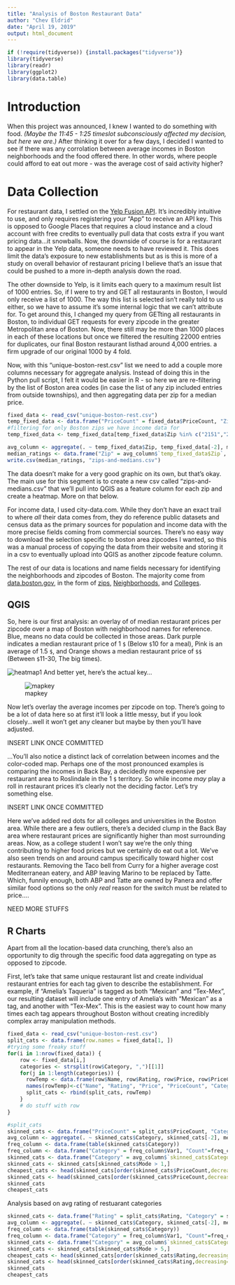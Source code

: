 ```yaml
---
title: "Analysis of Boston Restaurant Data"
author: "Chev Eldrid"
date: "April 19, 2019"
output: html_document
---
```


```r
if (!require(tidyverse)) {install.packages("tidyverse")}
library(tidyverse)
library(readr)
library(ggplot2)
library(data.table)
```
# Introduction
When this project was announced, I knew I wanted to do something with food. *(Maybe the 11:45 - 1:25 timeslot subconsciously affected my decision, but here we are.)* After thinking it over for a few days, I decided I wanted to see if there was any corrolation between average incomes in Boston neighborhoods and the food offered there. In other words, where people could afford to eat out more - was the average cost of said activity higher?

# Data Collection
For restaurant data, I settled on the [Yelp Fusion API](https://www.yelp.com/developers/documentation/v3). It's incredibly intuitive to use, and only requires registering your "App" to receive an API key. This is opposed to Google Places that requires a cloud instance and a cloud account with free credits to eventually pull data that costs extra if you want pricing data...it snowballs. Now, the downside of course is for a restaurant to appear in the Yelp data, someone needs to have reviewed it. This does limit the data's exposure to new establishments but as is this is more of a study on overall behavior of restaurant pricing I believe that's an issue that could be pushed to a more in-depth analysis down the road.

The other downside to Yelp, is it limits each query to a maximum result list of 1000 entries. So, if I were to try and GET all restaurants in Boston, I would only receive a list of 1000. The way this list is selected isn't really told to us either, so we have to assume it's some internal logic that we can't attribute for. To get around this, I changed my query from GETting all restaurants in Boston, to individual GET requests for every zipcode in the greater Metropolitan area of Boston. Now, there still may be more than 1000 places in each of these locations but once we filtered the resulting 22000 entries for duplicates, our final Boston restaurant listhad around 4,000 entries. a firm upgrade of our original 1000 by 4 fold. 

Now, with this "unique-boston-rest.csv" list we need to add a couple more columns necessary for aggregate analysis. Instead of doing this in the Python pull script, I felt it would be easier in R - so here we are re-filtering by the list of Boston area codes (in case the list of any zip included entries from outside townships), and then aggregating data per zip for a median price.

```r
fixed_data <- read_csv("unique-boston-rest.csv")
temp_fixed_data <- data.frame("PriceCount" = fixed_data$PriceCount, "Zip" = fixed_data$Zip)
#filtering for only Boston zips we have income data for
temp_fixed_data <- temp_fixed_data[temp_fixed_data$Zip %in% c("2151","2152","2129","2128","2113","2114","2203","2110","2109","2108","2111","2116","2210","2199","2115","2215","2118","2127","2120","2119","2125","2122","2121","2130","2131","2126","2136","2467","2135","2134","2163"), ]

avg_column <- aggregate(. ~ temp_fixed_data$Zip, temp_fixed_data[-2], median)
median_ratings <- data.frame("Zip" = avg_column$`temp_fixed_data$Zip`, "PriceCount" = avg_column$PriceCount)
write.csv(median_ratings, "zips-and-medians.csv")
```

The data doesn't make for a very good graphic on its own, but that's okay. The main use for this segment is to create a new csv called "zips-and-medians.csv" that we'll pull into QGIS as a feature column for each zip and create a heatmap. More on that below. 

For income data, I used city-data.com. While they don't have an exact trail to where *all* their data comes from, they do reference public datasets and census data as the primary sources for population and income data with the more precise fields coming from commercial sources. There's no easy way to download the selection specific to boston area zipcodes I wanted, so this was a manual process of copying the data from their website and storing it in a csv to eventually upload into QGIS as another zipcode feature column.

The rest of our data is locations and name fields necessary for identifying the neighborhoods and zipcodes of Boston. The majority come from [data.boston.gov](https:/data.boston.gov), in the form of [zips](https://data.boston.gov/dataset/zip-codes1), [Neighborhoods](https://data.boston.gov/dataset/boston-neighborhoods), and [Colleges](https://data.boston.gov/dataset/colleges-and-universities).

## QGIS 

So, here is our first analysis: an overlay of of median restaurant prices per zipcode over a map of Boston with neighborhood names for reference. Blue, means no data could be collected in those areas. Dark purple indicates a median restaurant price of 1 ``$`` (Below ``$``10 for a meal), Pink is an average of 1.5 ``$``, and Orange shows a median restaurant price of ``$$`` (Between ``$``11-30, The big times).

![heatmap1](https://cheveldrid.github.io/boston/basic-rest-heatmap.jpg "Restaurants of Boston heatmap")
And better yet, here's the actual key...

![mapkey](https://cheveldrid.github.io/boston/qgis-key.jpg "Map key")

Now let's overlay the average incomes per zipcode on top. There's going to be a lot of data here so at first it'll look a little messy, but if you look closely...well it won't get any cleaner but maybe by then you'll have adjusted.

INSERT LINK ONCE COMMITTED

...You'll also notice a distinct lack of correlation between incomes and the color-coded map. Perhaps one of the most pronounced examples is comparing the incomes in Back Bay, a decidedly more expensive per restaurant area to Roslindale in the 1 ``$`` territory. So while income *may* play a roll in restaurant prices it's clearly not the deciding factor. Let's try something else.

INSERT LINK ONCE COMMITTED

Here we've added red dots for all colleges and universities in the Boston area. While there are a few outliers, there's a decided clump in the Back Bay area where restaurant prices are significantly higher than most surrounding areas. Now, as a college student I won't say we're the only thing contributing to higher food prices but we certainly do eat out a lot. We've also seen trends on and around campus specifically toward higher cost restaurants. Removing the Taco bell from Curry for a higher average cost Mediterranean eatery, and ABP leaving Marino to be replaced by Tatte. Which, funnily enough, both ABP and Tatte are owned by Panera and offer similar food options so the only *real* reason for the switch must be related to price....

NEED MORE STUFFS

## R Charts

Apart from all the location-based data crunching, there's also an opportunity to dig through the specific food data aggregating on type as opposed to zipcode.

First, let's take that same unique restaurant list and create individual restaurant entries for each tag given to describe the establishment. For example, if "Amelia's Taqueria" is tagged as both "Mexican" and "Tex-Mex", our resulting dataset will include one entry of Amelia's with "Mexican" as a tag, and another with "Tex-Mex". This is the easiest way to count how many times each tag appears throughout Boston without creating incredibly complex array manipulation methods.
```r
fixed_data <- read_csv("unique-boston-rest.csv")
split_cats <- data.frame(row.names = fixed_data[1, ])
#trying some freaky stuff
for(i in 1:nrow(fixed_data)) {
    row <- fixed_data[i,]
    categories <- strsplit(row$Category, ",")[[1]]
    for(j in 1:length(categories)) {
      rowTemp <- data.frame(row$Name, row$Rating, row$Price, row$PriceCount, categories[j], row$Lat, row$Long, row$City, row$Address, row$Zip)
      names(rowTemp)<-c("Name", "Rating", "Price", "PriceCount", "Category", "Lat", "Long", "City", "Address", "Zip")
      split_cats <- rbind(split_cats, rowTemp)
    }
    # do stuff with row
}
```

```r
#split_cats
skinned_cats <- data.frame("PriceCount" = split_cats$PriceCount, "Category" = split_cats$Category)
avg_column <- aggregate(. ~ skinned_cats$Category, skinned_cats[-2], mean)
freq_column <- data.frame(table(skinned_cats$Category))
freq_column <- data.frame("Category" = freq_column$Var1, "Count"=freq_column$Freq)
skinned_cats <- data.frame("Category" = avg_column$`skinned_cats$Category`, "PriceCount" = avg_column$PriceCount, "Mode" = freq_column$Count)
skinned_cats <- skinned_cats[skinned_cats$Mode > 1,]
cheapest_cats <- head(skinned_cats[order(skinned_cats$PriceCount,decreasing=FALSE),], n = 20)
skinned_cats <- head(skinned_cats[order(skinned_cats$PriceCount,decreasing=TRUE),], n = 20)
skinned_cats
cheapest_cats
```
Analysis based on avg rating of restuarant categories
```r
skinned_cats <- data.frame("Rating" = split_cats$Rating, "Category" = split_cats$Category)
avg_column <- aggregate(. ~ skinned_cats$Category, skinned_cats[-2], mean)
freq_column <- data.frame(table(skinned_cats$Category))
freq_column <- data.frame("Category" = freq_column$Var1, "Count"=freq_column$Freq)
skinned_cats <- data.frame("Category" = avg_column$`skinned_cats$Category`, "Rating" = avg_column$Rating, "Mode" = freq_column$Count)
skinned_cats <- skinned_cats[skinned_cats$Mode > 5,]
cheapest_cats <- head(skinned_cats[order(skinned_cats$Rating,decreasing=FALSE),], n = 30)
skinned_cats <- head(skinned_cats[order(skinned_cats$Rating,decreasing=TRUE),], n = 30)
skinned_cats
cheapest_cats

```
